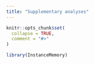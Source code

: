 ```yaml
---
title: "Supplementary analyses"
---
```


```r
knitr::opts_chunk$set(
  collapse = TRUE,
  comment = "#>"
)
```

```r
library(InstanceMemory)
```
